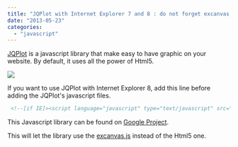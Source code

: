 ```yaml
---
title: "JQPlot with Internet Explorer 7 and 8 : do not forget excanvas.js"
date: "2013-05-23"
categories: 
  - "javascript"
---
```


[JQPlot](http://www.jqplot.com) is a javascript library that make easy to have graphic on your website. By default, it uses all the power of Html5.

![](images/dragdrop2.jpg)

If you want to use JQPlot with Internet Explorer 8, add this line before adding the JQPlot's javascript files. 

``` html
 <!--[if IE]><script language="javascript" type="text/javascript" src="@Url.Content("~/Scripts/libs/plot/excanvas.js")"></script><![endif]--> 
```  

This Javascript library can be found on [Google Project](https://code.google.com/p/explorercanvas).

This will let the library use the [excanvas.js](https://code.google.com/p/explorercanvas) instead of the Html5 one.
